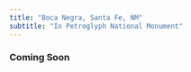 ```yaml
---
title: "Boca Negra, Santa Fe, NM"
subtitle: "In Petroglyph National Monument"
---
```


:::{.callout-info appearance="simple"}
### Coming Soon
:::
